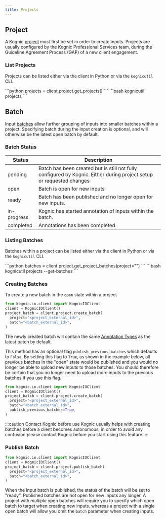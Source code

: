 ```yaml
---
title: Projects
---
```



## Project

A Kognic [project](../key-concepts) must first be set in order to create inputs.
Projects are usually configured by the Kognic Professional Services team, during the Guideline Agreement Process (GAP) of a new client engagement.

### List Projects

Projects can be listed either via the client in Python or via the `kognicutil` CLI.

<Tabs>
  <TabItem value="python" label="Python" default>
    ```python
    projects = client.project.get_projects()
    ```
  </TabItem>
  <TabItem value="kognicutil" label="kognicutil" default>
    ```bash
    kognicutil projects
    ```
  </TabItem>
</Tabs>


## Batch

Input [batches](../key-concepts) allow further grouping of inputs into smaller batches within a project. Specifying batch during the input creation is optional, and will otherwise be the latest open batch by default.

### Batch Status

| Status      | Description                                                                                                          |
|-------------|----------------------------------------------------------------------------------------------------------------------|
| pending     | Batch has been created but is still not fully configured by Kognic. Either during project setup or requested changes |
| open        | Batch is open for new inputs                                                                                         |
| ready       | Batch has been published and no longer open for new inputs.                                                          |
| in-progress | Kognic has started annotation of inputs within the batch.                                                            |
| completed   | Annotations has been completed.                                                                                      |

### Listing Batches

Batches within a project can be listed either via the client in Python or via the `kognicutil` CLI.

<Tabs>
  <TabItem value="python" label="Python" default>
    ```python
    batches = client.project.get_project_batches(project="<project-external-id>")
    ```
  </TabItem>
  <TabItem value="kognicutil" label="kognicutil" default>
    ```bash
    kognicutil projects <project-external-id> --get-batches
    ```
  </TabItem>
</Tabs>


### Creating Batches

To create a new batch in the `open` state within a project

```python
from kognic.io.client import KognicIOClient
client = KognicIOClient()
project_batch = client.project.create_batch(
  project="<project_external_id>",
  batch="<batch_external_id>",
)
```
The newly created batch will contain the same [Annotation Types](annotation_types) as 
the latest batch by default.

This method has an optional flag `publish_previous_batches` which defaults to `False`. By setting this flag to 
`True`, as shown in the example below, all previous batches in the "open" state would be published and you
would no longer be able to upload new inputs to those batches.
You should therefore be certain that you no longer need to upload more inputs to the 
previous batches if you use this flag.
```python
from kognic.io.client import KognicIOClient
client = KognicIOClient()
project_batch = client.project.create_batch(
  project="<project_external_id>",
  batch="<batch_external_id>",
  publish_previous_batches=True,
)
```
:::caution Contact Kognic before use
Kognic usually helps with creating batches before a client becomes autonomous,
in order to avoid any confusion please contact Kognic before you start using this feature.
:::

### Publish Batch

```python
from kognic.io.client import KognicIOClient
client = KognicIOClient()
project_batch = client.project.publish_batch(
  project="<project_external_id>",
  batch="<batch_external_id>",
)
```

When the input batch is published, the status of the batch will be set to "ready". Published batches are not open for new inputs any longer. 
A project with *multiple* open batches will require you to specify which open batch to target 
when creating new inputs, whereas a project with a single open batch will allow you omit the `batch` parameter when 
creating inputs.

